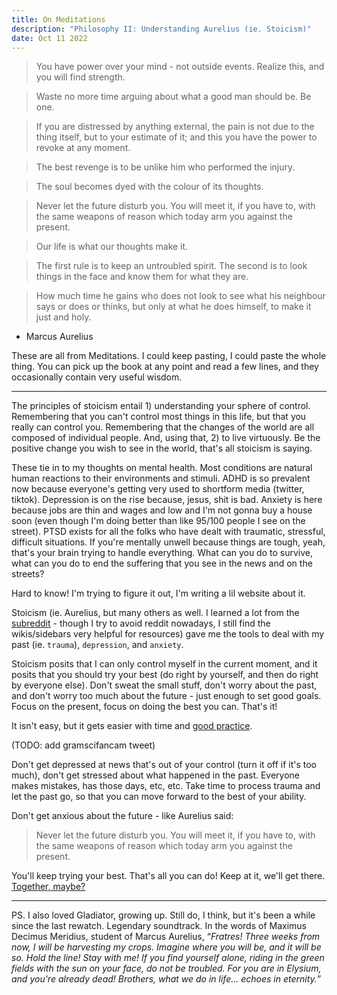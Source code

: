 ```yaml
---
title: On Meditations
description: "Philosophy II: Understanding Aurelius (ie. Stoicism)"
date: Oct 11 2022
---
```


> You have power over your mind - not outside events. Realize this, and you will find strength.

> Waste no more time arguing about what a good man should be. Be one.

> If you are distressed by anything external, the pain is not due to the thing itself, 
but to your estimate of it; and this you have the power to revoke at any moment.

> The best revenge is to be unlike him who performed the injury.

> The soul becomes dyed with the colour of its thoughts.

> Never let the future disturb you. You will meet it, if you have to, with the same weapons of reason which today arm you against the present.

> Our life is what our thoughts make it.

> The first rule is to keep an untroubled spirit. The second is to look things in the face and know them for what they are.

> How much time he gains who does not look to see what his neighbour says or does or thinks, but only at what he does himself, to make it just and holy.

- Marcus Aurelius

These are all from Meditations. I could keep pasting, I could paste the whole thing. You can pick up the book at any point and read a few lines, and they occasionally contain very useful wisdom.

---

The principles of stoicism entail 1) understanding your sphere of control. Remembering that you can't control most things in this life, but that you really can control you. Remembering that the changes of the world are all composed of individual people. And, using that, 2) to live virtuously. Be the positive change you wish to see in the world, that's all stoicism is saying.

These tie in to my thoughts on mental health. Most conditions are natural human reactions to their environments and stimuli. ADHD is so prevalent now because everyone's getting very used to shortform media (twitter, tiktok). Depression is on the rise because, jesus, shit is bad. Anxiety is here because jobs are thin and wages and low and I'm not gonna buy a house soon (even though I'm doing better than like 95/100 people I see on the street). PTSD exists for all the folks who have dealt with traumatic, stressful, difficult situations. If you're mentally unwell because things are tough, yeah, that's your brain trying to handle everything. What can you do to survive, what can you do to end the suffering that you see in the news and on the streets?

Hard to know! I'm trying to figure it out, I'm writing a lil website about it.

Stoicism (ie. Aurelius, but many others as well. I learned a lot from the [subreddit](https://old.reddit.com/r/Stoicism/) - though I try to avoid reddit nowadays, I still find the wikis/sidebars very helpful for resources) gave me the tools to deal with my past (ie. `trauma`), `depression`, and `anxiety`.

Stoicism posits that I can only control myself in the current moment, and it posits that you should try your best (do right by yourself, and then do right by everyone else). Don't sweat the small stuff, don't worry about the past, and don't worry too much about the future - just enough to set good goals. Focus on the present, focus on doing the best you can. That's it!

It isn't easy, but it gets easier with time and [good practice](/posts/on-organizing).

(TODO: add gramscifancam tweet)

Don't get depressed at news that's out of your control (turn it off if it's too much), don't get stressed about what happened in the past. Everyone makes mistakes, has those days, etc, etc. Take time to process trauma and let the past go, so that you can move forward to the best of your ability.

Don't get anxious about the future - like Aurelius said:

> Never let the future disturb you. You will meet it, if you have to, with the same weapons of reason which today arm you against the present.

You'll keep trying your best. That's all you can do! Keep at it, we'll get there. [Together, maybe?](/posts/on-uniting)

---

PS. I also loved Gladiator, growing up. Still do, I think, but it's been a while since the last rewatch. Legendary soundtrack. In the words of Maximus Decimus Meridius, student of Marcus Aurelius, “_Fratres! Three weeks from now, I will be harvesting my crops. Imagine where you will be, and it will be so. Hold the line! Stay with me! If you find yourself alone, riding in the green fields with the sun on your face, do not be troubled. For you are in Elysium, and you're already dead! Brothers, what we do in life... echoes in eternity._”
